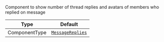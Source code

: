 Component to show number of thread replies and avatars of members who replied on message

| Type          | Default                                                           |
| ------------- | ----------------------------------------------------------------- |
| ComponentType | [`MessageReplies`](../../../../ui-components/message_replies.mdx) |
